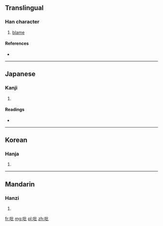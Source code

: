 ==Translingual==

===Han character===
{{Han char|rn=30|rad=口|as=04|sn=7|four=|canj=口心心 (RPP)}}

# [[blame]]

====References====
* {{Han ref|kx=0177.240|dkj=03333|dj=0395.060|hdz=10588.030|uh=5421|ud=21537}}

----

==Japanese==

===Kanji===
{{ja-kanji|grade=|rs=口04}}

# {{defn|Japanese|sort=口04}}

====Readings====
* {{ja-readings|on=[[ひつ]] (hitsu), [[びち]] (bichi), [[ひ]] (hi)|kun=[[そしる]] (soshiru)}}

----

==Korean==

===Hanja===
{{ko-hanja|hangeul=필|rv=pil|mr=p'il}}

# {{defn|Korean|sort=口04}}

----

==Mandarin==

===Hanzi===
{{cmn-hanzi|pin=[[bǐ]] ([[bi3]])|wg=pi<sup>3</sup>}}

# {{defn|Mandarin|sort=口04}}

[[fr:吡]]
[[mg:吡]]
[[pl:吡]]
[[zh:吡]]